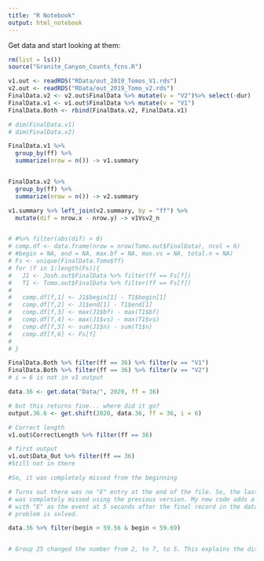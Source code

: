 ```yaml
---
title: "R Notebook"
output: html_notebook
---
```



Get data and start looking at them:

```r
rm(list = ls())
source("Granite_Canyon_Counts_fcns.R")

v1.out <- readRDS("RData/out_2019_Tomos_V1.rds")
v2.out <- readRDS("RData/out_2019_Tomo_v2.rds")
FinalData.v2 <- v2.out$FinalData %>% mutate(v = "V2")%>% select(-dur)
FinalData.v1 <- v1.out$FinalData %>% mutate(v = "V1") 
FinalData.Both <- rbind(FinalData.v2, FinalData.v1)

# dim(FinalData.v1)
# dim(FinalData.v2)

FinalData.v1 %>% 
  group_by(ff) %>% 
  summarize(nrow = n()) -> v1.summary


FinalData.v2 %>% 
  group_by(ff) %>% 
  summarize(nrow = n()) -> v2.summary

v1.summary %>% left_join(v2.summary, by = "ff") %>%
  mutate(dif = nrow.x - nrow.y) -> v1Vsv2_n


# #%>% filter(abs(dif) > 0) 
# comp.df <- data.frame(nrow = nrow(Tomo.out$FinalData), ncol = 6) 
# #begin = NA, end = NA, max.bf = NA, max.vs = NA, total.n = NA)
# Fs <- unique(FinalData.Tomo$ff)
# for (f in 1:length(Fs)){
#   J1 <- Josh.out$FinalData %>% filter(ff == Fs[f])
#   T1 <- Tomo.out$FinalData %>% filter(ff == Fs[f])
#   
#   comp.df[f,1] <- J1$begin[1] - T1$begin[1]
#   comp.df[f,2] <- J1$end[1] - T1$end[1]
#   comp.df[f,3] <- max(J1$bf) - max(T1$bf)
#   comp.df[f,4] <- max(J1$vs) - max(T1$vs)
#   comp.df[f,5] <- sum(J1$n) - sum(T1$n)
#   comp.df[f,6] <- Fs[f]
# 
# }

```


```r

FinalData.Both %>% filter(ff == 36) %>% filter(v == "V1")
FinalData.Both %>% filter(ff == 36) %>% filter(v == "V2")
# i = 6 is not in v1 output 

data.36 <- get.data("Data/", 2020, ff = 36)

# but this returns fine... where did it go? 
output.36.6 <- get.shift(2020, data.36, ff = 36, i = 6)

# Correct length
v1.out$CorrectLength %>% filter(ff == 36)

# first output
v1.out$Data_Out %>% filter(ff == 36)
#Still not in there

#So, it was completely missed from the beginning

# Turns out there was no "E" entry at the end of the file. So, the last shift
# was completely missed using the previous version. My new code adds a line
# with "E" as the event at 5 seconds after the final record in the data. So, the 
# problem is solved. 

data.36 %>% filter(begin > 59.56 & begin < 59.69)


# Group 25 changed the number from 2, to 7, to 5. This explains the discrepancy of 2.
```


